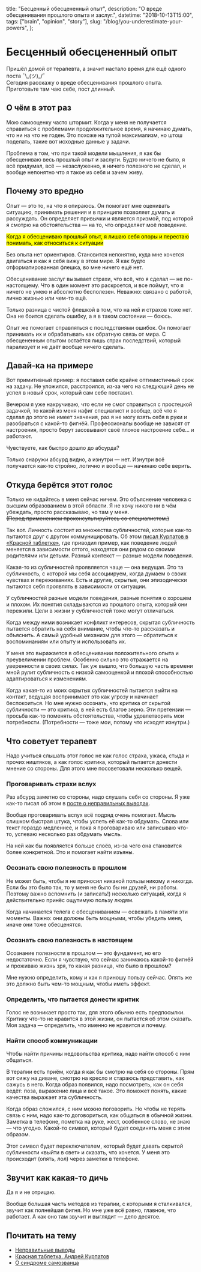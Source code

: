   title: "Бесценный обесцененный опыт",
  description: "О вреде обесценивания прошлого опыта и заслуг.",
  datetime: "2018-10-13T15:00",
  tags: ["brain", "opinion", "story"],
  slug: "/blog/you-underestimate-your-powers",
};

# Бесценный обесцененный опыт

Пришёл домой от терапевта, а значит настало время для ещё одного поста ¯\\\_(ツ)\_/¯ <br />Сегодня расскажу о вреде обесценивания прошлого опыта. Приготовьте там чаю себе, пост длинный.

## О чём в этот раз

Мою самооценку часто штормит. Когда у меня не получается справиться с проблемами продолжительное время, я начинаю думать, что ни на что не годен. Это похоже на тупой максимализм, но штош поделать, такие вот исходные данные у задачи.

Проблема в том, что при такой модели мышления, я как бы обесцениваю весь прошлый опыт и заслуги. Будто ничего не было, я всё придумал, всё — незаслуженно, я ничего полезного не сделал, и вообще непонятно что я такое из себя и зачем живу.

## Почему это вредно

Опыт — это то, на что я опираюсь. Он помогает мне оценивать ситуацию, принимать решения и в принципе позволяет думать и рассуждать. Он определяет привычки и является призмой, под которой я смотрю на обстоятельства — на то, что определяет моё поведение.

<mark>
  Когда я обесцениваю прошлый опыт, я лишаю себя опоры и перестаю понимать, как относиться к
  ситуации
</mark>

Без опыта нет ориентиров. Становится непонятно, куда мне хочется двигаться и как я себя вижу в этом мире. Я как будто отформатированная флешка, во мне ничего ещё нет.

Обесценивание заслуг вызывает страхи, что всё, что я сделал — не по-настоящему. Что в один момент это раскроется, и все поймут, что я ничего не умею и абсолютно бесполезен. Неважно: связано с работой, лично жизнью или чем-то ещё.

Только разница с чистой флешкой в том, что на ней и страхов тоже нет. Она не боится сделать ошибку, а я в таком состоянии — боюсь.

Опыт же помогает справляться с последствиями ошибок. Он помогает принимать их и обрабатывать как обратную связь от мира. С обесцененным опытом остаётся лишь страх последствий, который парализует и не даёт вообще ничего сделать.

## Давай-ка на примере

Вот примитивный пример: я поставил себе крайне оптимистичный срок на задачу. Не уложился, расстроился, из-за чего на следующий день не успел в новый срок, который сам себе поставил.

Вечером я уже накручиваю, что если не смог справиться с простецкой задачкой, то какой из меня нафиг специалист и вообще, всё что я сделал до этого не имеет значения, раз я не могу взять себя в руки и разобраться с какой-то фигнёй. Профессионалы вообще не зависят от настроения, просто берут засовывают своё плохое настроение себе... и работают.

Чувствуете, как быстро дошло до абсурда?

Только снаружи абсурд видно, а изнутри — нет. Изнутри всё получается как-то стройно, логично и вообще — начинаю себе верить.

## Откуда берётся этот голос

Только не кидайтесь в меня сейчас ничем. Это объяснение человека с высшим образованием в этой области. Я не хочу никого ни в чём убеждать, просто рассказываю, чо там у меня.<br /><del>(Перед применением проконсультируйтесь со специалистом.)</del>

Так вот. Личность состоит из множества субличностей, которые как-то пытаются друг с другом коммуницировать. Об этом [писал Курпатов в «Красной таблетке»](/blog/red-pill/), где приводил пример, как поведение людей меняется в зависимости оттого, находятся они рядом со своими родителями или детьми. Разный контекст — разные модели поведения.

Какая-то из субличностей проявляется чаще — она ведущая. Это та субличность, с которой мы себя ассоциируем, когда думаем о своих чувствах и переживаниях. Есть и другие, скрытые, они эпизодически пытаются себя проявлять в зависимости от ситуации.

У субличностей разные модели поведения, разные понятия о хорошем и плохом. Их понятия складываются из прошлого опыта, который они пережили. Цели в жизни у субличностей тоже могут отличаться.

Когда между ними возникает конфликт интересов, скрытая субличность пытается обратить на себя внимание, чтобы что-то рассказать и объяснить. А самый удобный механизм для этого — обратиться к воспоминаниям или опыту и использовать их.

У меня это выражается в обесценивании положительного опыта и преувеличении проблем. Особенно сильно это отражается на уверенности в своих силах. Так уж вышло, что большую часть времени мной рулит субличность с низкой самооценкой и плохой способностью адаптироваться к изменениям.

Когда какая-то из моих скрытых субличностей пытается выйти на контакт, ведущая воспринимает это как угрозу и начинает беспокоиться. Но мне нужно осознать, что критика от скрытой субличности — это критика, в ней есть благое зерно. Эти претензии — просьба как-то поменять обстоятельства, чтобы удовлетворить мои потребности. (Потребности — тоже мои, потому что исходят изнутри.)

## Что советует терапевт

Надо учиться слышать этот голос не как голос страха, ужаса, стыда и прочих ништяков, а как голос критика, который пытается донести мнение со стороны. Для этого мне посоветовали несколько вещей.

### Проговаривать страхи вслух

Раз абсурд заметно со стороны, надо слушать себя со стороны. Я уже как-то писал об этом в [посте о неправильных выводах](/blog/do-not-lie-to-yourself/).

Вообще проговаривать вслух всё подряд очень помогает. Мысль слишком быстрая штука, чтобы успеть её как-то обдумать. Слова или текст гораздо медленнее, и пока я проговариваю или записываю что-то, успеваю несколько раз обдумать мысль.

На ней как бы появляется больше слоёв, из-за чего она становится более конкретной. Это и помогает найти изъяны.

### Осознать свою полезность в прошлом

Не может быть, чтобы я не приносил никакой пользы никому и никогда. Если бы это было так, то у меня не было бы ни друзей, ни работы. Поэтому важно вспомнить (и записать!) несколько ситуаций, когда я действительно принёс ощутимую пользу людям.

Когда начинается телега с обесцениванием — освежать в памяти эти моменты. Важно: они должны быть мощными, чтобы убедить меня, иначе они тоже обесценятся.

### Осознать свою полезность в настоящем

Осознание полезности в прошлом — это фундамент, но его недостаточно. Если я чувствую, что сейчас занимаюсь какой-то фигнёй и проживаю жизнь зря, то какая разница, что было в прошлом?

Мне нужно определить, кому и как я приношу пользу сейчас. Опять же это должно быть чем-то мощным, чтобы иметь эффект.

### Определить, что пытается донести критик

Голос не возникает просто так, для этого обычно есть предпосылки. Критику что-то не нравится в этой жизни, он пытается об этом сказать. Моя задача — определить, что именно не нравится и почему.

### Найти способ коммуникации

Чтобы найти причины недовольства критика, надо найти способ с ним общаться.

В терапии есть приём, когда я как бы смотрю на себя со стороны. Прям вот сижу на диване, смотрю на кресло и стараюсь представить, как сажусь в него. Когда образ появился, надо посмотреть, как он себя ведёт: поза, выражение лица и всё такое. Это поможет понять, какие качества выражает эта субличность.

Когда образ сложился, с ним можно поговорить. Но чтобы не терять связь с ним, надо как-то договориться, как общаться в обычной жизни. Заметка в телефоне, пометка на руке, жест, особенное слово, не знаю — что угодно. Какой-то символ, который будет соединять меня с этим образом.

Этот символ будет переключателем, который будет давать скрытой субличности «выйти в свет» и сказать, что хочется. У меня это происходит (опять, лол) через заметки в телефоне.

## Звучит как какая-то дичь

Да я и не отрицаю.

Вообще большая часть методов из терапии, с которыми я сталкивался, звучит как полнейшая фигня. Но мне уже всё равно, главное, что работает. А как оно там звучит и выглядит — дело десятое.

## Почитать на тему

- [Неправильные выводы](/blog/do-not-lie-to-yourself/)
- [Красная таблетка. Андрей Курпатов](/blog/red-pill/)
- [О синдроме самозванца](https://www.smashingmagazine.com/2017/10/confessions-impostor-syndrome/)
